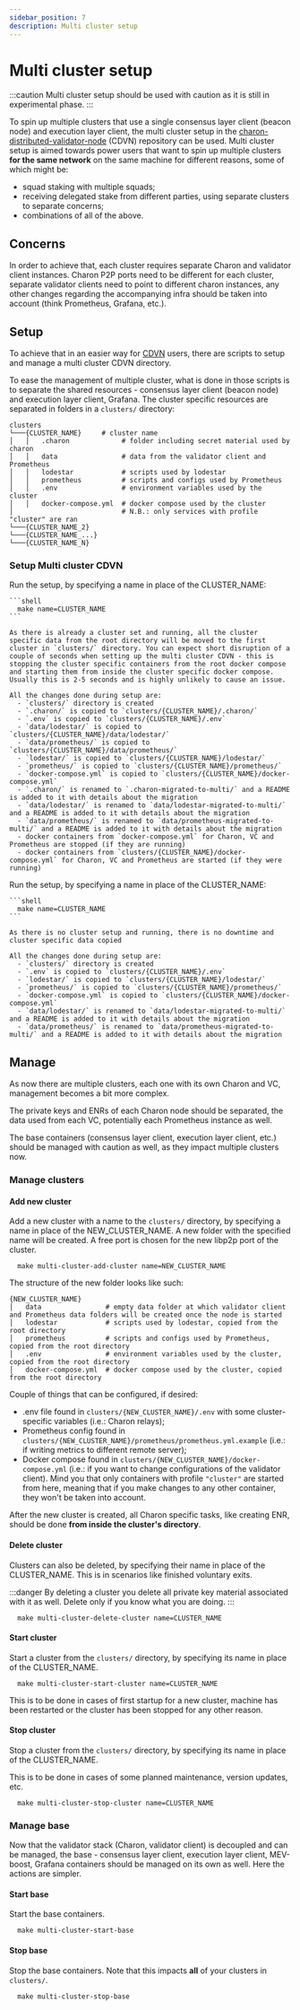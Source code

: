 ```yaml
---
sidebar_position: 7
description: Multi cluster setup
---
```



# Multi cluster setup

:::caution
Multi cluster setup should be used with caution as it is still in experimental phase.
:::

To spin up multiple clusters that use a single consensus layer client (beacon node) and execution layer client, the multi cluster setup in the [charon-distributed-validator-node](https://github.com/ObolNetwork/charon-distributed-validator-node) (CDVN) repository can be used. Multi cluster setup is aimed towards power users that want to spin up multiple clusters **for the same network** on the same machine for different reasons, some of which might be:

- squad staking with multiple squads;
- receiving delegated stake from different parties, using separate clusters to separate concerns;
- combinations of all of the above.

## Concerns

In order to achieve that, each cluster requires separate Charon and validator client instances. Charon P2P ports need to be different for each cluster, separate validator clients need to point to different charon instances, any other changes regarding the accompanying infra should be taken into account (think Prometheus, Grafana, etc.).

## Setup

To achieve that in an easier way for [CDVN](https://github.com/ObolNetwork/charon-distributed-validator-node) users, there are scripts to setup and manage a multi cluster CDVN directory.

To ease the management of multiple cluster, what is done in those scripts is to separate the shared resources - consensus layer client (beacon node) and execution layer client, Grafana. The cluster specific resources are separated in folders in a `clusters/` directory:

```directory
clusters
└───{CLUSTER_NAME}     # cluster name
│   │   .charon             # folder including secret material used by charon
│   │   data                # data from the validator client and Prometheus
│   │   lodestar            # scripts used by lodestar
│   │   prometheus          # scripts and configs used by Prometheus
│   │   .env                # environment variables used by the cluster
│   │   docker-compose.yml  # docker compose used by the cluster
│                           # N.B.: only services with profile "cluster" are ran
└───{CLUSTER_NAME_2}
└───{CLUSTER_NAME_...}
└───{CLUSTER_NAME_N}
```

### Setup Multi cluster CDVN

<Tabs groupId="cluster-creation-stage">
  <TabItem value="already running" label="I already have single cluster running" default>
    Run the setup, by specifying a name in place of the CLUSTER_NAME:

    ```shell
      make name=CLUSTER_NAME
    ```

    As there is already a cluster set and running, all the cluster specific data from the root directory will be moved to the first cluster in `clusters/` directory. You can expect short disruption of a couple of seconds when setting up the multi cluster CDVN - this is stopping the cluster specific containers from the root docker compose and starting them from inside the cluster specific docker compose. Usually this is 2-5 seconds and is highly unlikely to cause an issue.

    All the changes done during setup are:
      - `clusters/` directory is created
      - `.charon/` is copied to `clusters/{CLUSTER_NAME}/.charon/`
      - `.env` is copied to `clusters/{CLUSTER_NAME}/.env`
      - `data/lodestar/` is copied to `clusters/{CLUSTER_NAME}/data/lodestar/`
      - `data/prometheus/` is copied to `clusters/{CLUSTER_NAME}/data/prometheus/`
      - `lodestar/` is copied to `clusters/{CLUSTER_NAME}/lodestar/`
      - `prometheus/` is copied to `clusters/{CLUSTER_NAME}/prometheus/`
      - `docker-compose.yml` is copied to `clusters/{CLUSTER_NAME}/docker-compose.yml`
      - `.charon/` is renamed to `.charon-migrated-to-multi/` and a README is added to it with details about the migration
      - `data/lodestar/` is renamed to `data/lodestar-migrated-to-multi/` and a README is added to it with details about the migration
      - `data/prometheus/` is renamed to `data/prometheus-migrated-to-multi/` and a README is added to it with details about the migration
      - docker containers from `docker-compose.yml` for Charon, VC and Prometheus are stopped (if they are running)
      - docker containers from `clusters/{CLUSTER_NAME}/docker-compose.yml` for Charon, VC and Prometheus are started (if they were running)
  </TabItem>
  <TabItem value="just starting" label="I am just starting with CDVN" default>
    Run the setup, by specifying a name in place of the CLUSTER_NAME:

    ```shell
      make name=CLUSTER_NAME
    ```

    As there is no cluster setup and running, there is no downtime and cluster specific data copied

    All the changes done during setup are:
      - `clusters/` directory is created
      - `.env` is copied to `clusters/{CLUSTER_NAME}/.env`
      - `lodestar/` is copied to `clusters/{CLUSTER_NAME}/lodestar/`
      - `prometheus/` is copied to `clusters/{CLUSTER_NAME}/prometheus/`
      - `docker-compose.yml` is copied to `clusters/{CLUSTER_NAME}/docker-compose.yml`
      - `data/lodestar/` is renamed to `data/lodestar-migrated-to-multi/` and a README is added to it with details about the migration
      - `data/prometheus/` is renamed to `data/prometheus-migrated-to-multi/` and a README is added to it with details about the migration
  </TabItem>
</Tabs>

## Manage

As now there are multiple clusters, each one with its own Charon and VC, management becomes a bit more complex.

The private keys and ENRs of each Charon node should be separated, the data used from each VC, potentially each Prometheus instance as well.

The base containers (consensus layer client, execution layer client, etc.) should be managed with caution as well, as they impact multiple clusters now.

### Manage clusters

#### Add new cluster

Add a new cluster with a name to the `clusters/` directory, by specifying a name in place of the NEW_CLUSTER_NAME. A new folder with the specified name will be created. A free port is chosen for the new libp2p port of the cluster.

```shell
  make multi-cluster-add-cluster name=NEW_CLUSTER_NAME
```

The structure of the new folder looks like such:

```directory
{NEW_CLUSTER_NAME}
│   data                # empty data folder at which validator client and Prometheus data folders will be created once the node is started
│   lodestar            # scripts used by lodestar, copied from the root directory
│   prometheus          # scripts and configs used by Prometheus, copied from the root directory
│   .env                # environment variables used by the cluster, copied from the root directory
│   docker-compose.yml  # docker compose used by the cluster, copied from the root directory
```

Couple of things that can be configured, if desired:

- .env file found in `clusters/{NEW_CLUSTER_NAME}/.env` with some cluster-specific variables (i.e.: Charon relays);
- Prometheus config found in `clusters/{NEW_CLUSTER_NAME}/prometheus/prometheus.yml.example` (i.e.: if writing metrics to different remote server);
- Docker compose found in `clusters/{NEW_CLUSTER_NAME}/docker-compose.yml` (i.e.: if you want to change configurations of the validator client). Mind you that only containers with profile `"cluster"` are started from here, meaning that if you make changes to any other container, they won't be taken into account.

After the new cluster is created, all Charon specific tasks, like creating ENR, should be done **from inside the cluster's directory**.

#### Delete cluster

Clusters can also be deleted, by specifying their name in place of the CLUSTER_NAME. This is in scenarios like finished voluntary exits.

:::danger
By deleting a cluster you delete all private key material associated with it as well. Delete only if you know what you are doing.
:::

```shell
  make multi-cluster-delete-cluster name=CLUSTER_NAME
```

#### Start cluster

Start a cluster from the `clusters/` directory, by specifying its name in place of the CLUSTER_NAME.

```shell
  make multi-cluster-start-cluster name=CLUSTER_NAME
```

This is to be done in cases of first startup for a new cluster, machine has been restarted or the cluster has been stopped for any other reason.

#### Stop cluster

Stop a cluster from the `clusters/` directory, by specifying its name in place of the CLUSTER_NAME.

This is to be done in cases of some planned maintenance, version updates, etc.

```shell
  make multi-cluster-stop-cluster name=CLUSTER_NAME
```

### Manage base

Now that the validator stack (Charon, validator client) is decoupled and can be managed, the base - consensus layer client, execution layer client, MEV-boost, Grafana containers should be managed on its own as well. Here the actions are simpler.

#### Start base

Start the base containers.

```shell
  make multi-cluster-start-base
```

#### Stop base

Stop the base containers. Note that this impacts **all** of your clusters in `clusters/`.

```shell
  make multi-cluster-stop-base
```
